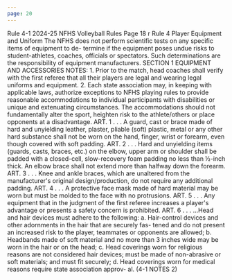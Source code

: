 ```yaml
---
page: 20
---
```


Rule 4-1 2024-25 NFHS Volleyball Rules Page 18 r Rule 4 Player Equipment and Uniform The NFHS does not perform scientific tests on any specific items of equipment to de- termine if the equipment poses undue risks to student-athletes, coaches, officials or spectators. Such determinations are the responsibility of equipment manufacturers. SECTION 1 EQUIPMENT AND ACCESSORIES NOTES: 1. Prior to the match, head coaches shall verify with the first referee that all their players are legal and wearing legal uniforms and equipment. 2. Each state association may, in keeping with applicable laws, authorize exceptions to NFHS playing rules to provide reasonable accommodations to individual participants with disabilities or unique and extenuating circumstances. The accommodations should not fundamentally alter the sport, heighten risk to the athlete/others or place opponents at a disadvantage. ART. 1 . . . A guard, cast or brace made of hard and unyielding leather, plaster, pliable (soft) plastic, metal or any other hard substance shall not be worn on the hand, finger, wrist or forearm, even though covered with soft padding. ART. 2 . . . Hard and unyielding items (guards, casts, braces, etc.) on the elbow, upper arm or shoulder shall be padded with a closed-cell, slow-recovery foam padding no less than ½-inch thick. An elbow brace shall not extend more than halfway down the forearm. ART. 3 . . . Knee and ankle braces, which are unaltered from the manufacturer's original design/production, do not require any additional padding. ART. 4 . . . A protective face mask made of hard material may be worn but must be molded to the face with no protrusions. ART. 5 . . . Any equipment that in the judgment of the first referee increases a player's advantage or presents a safety concern is prohibited. ART. 6 . . . ...Head and hair devices must adhere to the following: a. Hair-control devices and other adornments in the hair that are securely fas- tened and do not present an increased risk to the player, teammates or opponents are allowed; b. Headbands made of soft material and no more than 3 inches wide may be worn in the hair or on the head; c. Head coverings worn for religious reasons are not considered hair devices; must be made of non-abrasive or soft materials; and must fit securely; d. Head coverings worn for medical reasons require state association approv- al. (4-1 NOTES 2)